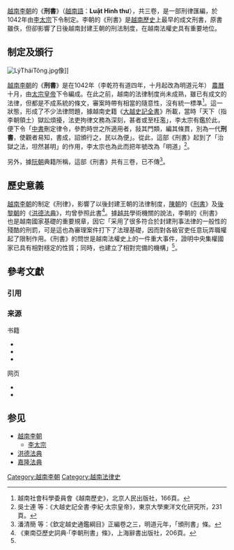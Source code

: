 [[越南|越南]][[越南李朝|李朝]]的《'''刑書'''》（[[越南語|越南語]]：'''Luật Hình thư'''），共三卷，是一部刑律匯編，於1042年由[[李太宗|李太宗]]下令制定。李朝的《刑書》是[[越南歷史|越南歷史]]上最早的成文刑書，原書雖佚，但卻影響了日後越南封建王朝的刑法制度，在越南法權史具有重要地位。

== 制定及頒行 ==
[[File:LýTháiTông.jpg|thumb]]像]]

[[越南李朝|越南李朝]]的《'''刑書'''》是在1042年（李乾符有道四年，十月起改為明道元年） [[農曆|農曆]]十月，由[[李太宗|太宗皇帝]]下令編成。在此之前，越南的法律制度尚未成熟，雖已有成文的法律，但都是不成系統的條文，審案時帶有相當的隨意性，沒有統一標準<ref name="越南社會科學委員會166">越南社會科學委員會《越南歷史》，北京人民出版社，166頁。</ref>。這一狀態，形成了不少法律問題，據越南史籍《[[大越史記全書|大越史記全書]]》所載，當時「天下（指李朝領土）獄訟煩擾，法吏拘律文務為深刻，甚者或至枉濫」，李太宗有鑑於此，便下令「[[中書|中書]]刪定律令，參酌時世之所適用者，敍其門類，編其條貫，別為一代'''刑書'''，使觀者易知，書成，詔頒行之，民以為便」。從此，這部《刑書》起到了「治獄之法，坦然甚明」的作用，李太宗也為此而把年號改為「明道」<ref>吳士連 等：《大越史記全書·李紀·太宗皇帝》，東京大學東洋文化研究所，231頁。</ref>。

另外，據[[阮朝|阮朝]]典籍所稱，這部《刑書》共有三卷，已不傳<ref>潘清簡 等：《欽定越史通鑑綱目》正編卷之三，明道元年，「頒刑書」條。</ref>。

== 歷史意義 ==
[[越南李朝|越南李朝]]的制定《刑律》，影響了以後封建王朝的法律制度，[[越南陳朝|陳朝]]的《[[刑書_(越南陳朝)|刑書]]》及[[後黎朝|後黎朝]]的《[[洪德法典|洪德法典]]》，均曾參照此書<ref>《東南亞歷史詞典·「李朝刑書」條》，上海辭書出版社，206頁。</ref>。據[[越南共产党|越共]]學術機關的說法，李朝的《刑書》也是越南國家基礎的重要規章，因它「采用了很多符合於封建刑事法律的一般性的殘酷的刑罰，可是這也為審理案件打下了法理基礎，因而對各級官吏任意玩弄職權起了限制作用。《刑書》的問世是越南法權史上的一件重大事件，證明中央集權國家已具有相對穩定的性質；同時，也建立了相對完備的機構」<ref name="越南社會科學委員會166" />。

== 參考文獻 == 
=== 引用 ===
{{Reflist|30em}}

=== 来源 ===
{{Wikisource|大越史記全書|《大越史記全書》}}
; 书籍
* {{ja}}{{zh}}{{cite book |title = 《[[大越史記全書|大越史記全書]]》 |authors =[[吳士連|吳士連]] 等 |others=[[陳荊和|陳荊和]] 編校 |publisher=[[東京大學|東京大學]]東洋文化硏究所附屬東洋學文獻センター |publication-date = 1984年－1986年（[[昭和|昭和]]59－61年）}}
* {{zh}}{{cite book |title=《越南歷史》 |author=[[越南社會科學委員會|越南社會科學委員會]] |others=[[北京大學|北京大學]]東語系越南語教研室 譯 |location=[[北京|北京]] |publisher=[[北京人民出版社|北京人民出版社]]（1977）}}
* {{zh}}{{cite book |title=《[[東南亞歷史詞典|東南亞歷史詞典]]》|location=[[上海|上海]] |publisher=[[上海辭書出版社|上海辭書出版社]] |publication-date = 1995年 |ISBN = 7532602222}}

; 网页
* {{vi}}{{zh}}{{cite web |url = http://www.nomna.org/DVSKTT/dvsktt.php |title = Hội Bảo tồn Di sản Nôm─《大越史記全書》 |deadurl = yes |archiveurl = https://web.archive.org/web/20080509100102/http://www.nomna.org/DVSKTT/dvsktt.php |archivedate = 2008-05-09 }}
* {{vi}}{{zh}}{{cite web|url = http://lib.nomfoundation.org/collection/1/volume/254/|title = Hội Bảo tồn Di sản chữ Nôm─《欽定越史通鑑綱目》正編卷之三及卷之四|access-date = 2012-03-08|archive-date = 2014-03-22|archive-url = https://web.archive.org/web/20140322021458/http://lib.nomfoundation.org/collection/1/volume/254/|dead-url = no}}

== 参见 ==
{{Portal box|越南|历史|法律|书籍}}
* [[越南李朝|越南李朝]]
** [[李太宗|李太宗]]
* [[洪德法典|洪德法典]]
* [[嘉隆法典|嘉隆法典]]

[[Category:越南李朝|Category:越南李朝]]
[[Category:越南法律史|Category:越南法律史]]